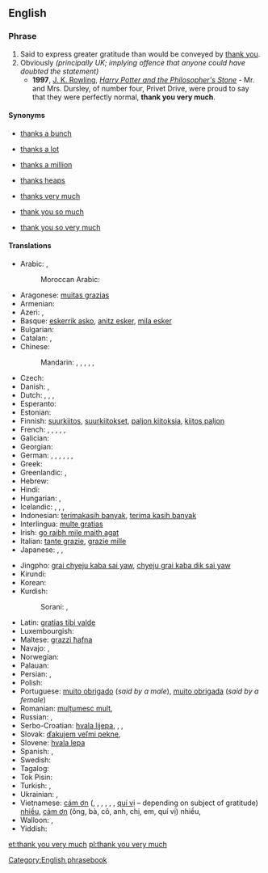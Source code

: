 {{also|thankyouverymuch}}
==English==

===Phrase===
{{head|en|phrase|head=[[thank you]] [[very]] [[much]]}}

# Said to express greater gratitude than would be conveyed by [[thank you]].
# Obviously ''(principally UK; implying offence that anyone could have doubted the statement)''
#* '''1997''', [[w:J. K. Rowling|J. K. Rowling]], ''[[w:Harry Potter and the Philosopher's Stone|Harry Potter and the Philosopher's Stone]]'' - Mr. and Mrs. Dursley, of number four, Privet Drive, were proud to say that they were perfectly normal, '''thank you very much'''.

====Synonyms====
* {{sense|gratitude}} [[thanks a bunch]]
* {{sense|gratitude}} [[thanks a lot]]
* {{sense|gratitude}} [[thanks a million]]
* {{sense|gratitude}} [[thanks heaps]]
* {{sense|gratitude}} [[thanks very much]]
* {{sense|gratitude}} [[thank you so much]]
* {{sense|gratitude}} [[thank you so very much]]

====Translations====
{{trans-top|greater gratitude than "thank you"}}
* Arabic: {{t-|ar|شكرًا جزيلاً!|tr=shúkran jaziilan!}}, {{t-|ar|ألف شكر!|tr='alf shukr!}}
*: Moroccan Arabic: {{tø|ary|بركة لله فك بزّاف|tr=barka l-lah fik bzzāf}}
* Aragonese: [[muitas grazias]]
* Armenian: {{t-|hy|շատ շնորհակալություն|tr=šat šnorhakalutʿyun|sc=Armn}}
* Azeri: {{t-|az|çox sağolun!|p}}, {{t-|az|çox sağol!}}
* Basque: [[eskerrik asko]], [[anitz esker]], [[mila esker]]
* Bulgarian: {{t-|bg|благодаря много|tr=blagodarjá mnógo}}
* Catalan: {{t-|ca|moltes gràcies}}, {{t-|ca|moltes mercès}}
* Chinese:
*: Mandarin: {{t|cmn|非常感謝!|sc=Hani}}, {{t|cmn|非常感谢!|tr=fēicháng gǎnxiè!|sc=Hani}}, {{t-|cmn|多謝!|sc=Hani}}, {{t-|cmn|多谢!|tr=duōxiè!|sc=Hani}}, {{t|cmn|衷心感謝|sc=Hani}}, {{t|cmn|衷心感谢|tr=zhōngxīn gǎnxiè|sc=Hani}}
* Czech: {{t-|cs|děkuji mnohokrát}}
* Danish: {{t-|da|mange tak}}, {{t-|da|tusind tak}}
* Dutch: {{qualifier|formal}} {{t-|nl|dank u wel}}, {{qualifier|formal}} {{t-|nl|heel hartelijk bedankt}}, {{qualifier|informal}} {{t-|nl|dank je wel}}, {{t-|nl|vriendelijk bedankt}}
* Esperanto: {{t-|eo|multan dankon}}
* Estonian: {{t-|et|tänan väga}}
* Finnish: [[suurkiitos]], [[suurkiitokset]], [[paljon kiitoksia]], [[kiitos paljon]]
* French: {{t+|fr|merci beaucoup}}, {{t-|fr|merci mille fois}}, {{t-|fr|merci infiniment}}, {{t-|fr|merci bien}}, {{t-|fr|mille mercis}}, {{t-|fr|grand merci}}
* Galician: {{t-|gl|moitas grazas}}
* Georgian: {{t-|ka|დიდი მადლობა|sc=Geor|tr=didi madloba}}
* German: {{t-|de|danke schön}}, {{t-|de|innigsten Dank}}, {{t-|de|schönen Dank}}, {{t-|de|danke sehr}}, {{t-|de|vielen Dank}}, {{t-|de|tausend Dank}}, {{t-|de|danke vielmals}}
* Greek: {{t-|el|ευχαριστώ πολύ|tr=evkharistó polí}}
* Greenlandic: {{t-|kl|qujanarsuaq}}, {{t-|kl|qujanarujussuaq}}
* Hebrew: {{t-|he|תודה רבה|tr=todá rabá}}
* Hindi: {{t-|hi|बहुत बहुत धन्यवाद|tr=bahut bahut dhan'yavād|sc=Deva}}
* Hungarian: {{t-|hu|köszönöm szépen}}, {{t-|hu|nagyon szépen köszönöm}}
* Icelandic: {{t+|is|þakka þér fyrir}}, {{t-|is|þakka þér kærlega fyrir}}, {{t+|is|takk fyrir}}, {{t+|is|kærar þakkir|f-p}}
* Indonesian: [[terimakasih banyak]], [[terima kasih banyak]]
* Interlingua: [[multe gratias]]
* Irish: [[go raibh mile maith agat]]
* Italian: [[tante grazie]], [[grazie mille]]
* Japanese: {{t-|ja|どうもありがとうございます|tr=dōmo arigatō gozaimasu}}, {{t-|ja|どうもありがとうございました|tr=dōmo arigatō gozaimashita}}, {{t-|ja|どうもすみませんでした|tr=dōmo sumimasen deshita}}
{{trans-mid}}
* Jingpho: [[grai chyeju kaba sai yaw]], [[chyeju grai kaba dik sai yaw]]
* Kirundi: {{t-|rn|urakoze cane}}
* Korean: {{t-|ko|감사드립니다|tr=gamsateurimnida|sc=Hang}}
* Kurdish:
*: Sorani: {{t-|ku|زۆر سوپاس|tr=zor sopas|sc=ku-Arab}}, {{t-|ku|زۆر مه‌منوون|tr=sor mamnun|sc=ku-Arab}}
* Latin: [[gratias tibi valde]]
* Luxembourgish: {{t-|lb|villmools Merci}}
* Maltese: [[grazzi ħafna]]
* Navajo: {{tø|nv|tʼáá íiyisíí ahéheeʼ}}, {{tø|nv|tʼáá íiyisíí ahéheeʼ, nitsaago}}
* Norwegian: {{t-|no|mange takk}}
* Palauan: {{tø|pau|meral ma sulang}}
* Persian: {{t-|fa|خیلی ممنون|tr=xeyli mamnun|sc=fa-Arab}}, {{t-|fa|خیلی متشکرم|tr=xeyli motešakeram|sc=fa-Arab}}
* Polish: {{t+|pl|dziękuję bardzo}}
* Portuguese: [[muito obrigado]] (''said by a male''), [[muito obrigada]] (''said by a female'')
* Romanian: [[mulțumesc mult]], {{t-|ro|mulțumesc foarte mult!}}
* Russian: {{t-|ru|большое спасибо!|tr=bol’šóje spasíbo!}}, {{t-|ru|благодарю!|tr=blagodarjú!}}
* Serbo-Croatian: [[hvala lijepa]], {{qualifier|very formal, can also be used provokingly with sarcasm}} {{t-|sh|hvala najljepša}}, {{qualifier|adressing a person formally with respect}} {{t-|sh|najljepša Vam hvala}}, {{t-|sh|uistinu Vam mnogo hvala}}
* Slovak: [[ďakujem veľmi pekne]], {{t-|sk|díky moc}}
* Slovene: [[hvala lepa]]
* Spanish: {{t-|es|muchas gracias}}, {{t-|es|muchísimas gracias}}
* Swedish: {{t-|sv|tack så mycket}}
* Tagalog: {{qualifier|literally}} {{t-|tl|maraming salamat}}
* Tok Pisin: {{t-|tpi|tenkyu tru}}
* Turkish: {{t-|tr|çok teşekkürler}}, {{t-|tr|çok teşekkür ederim}}
* Ukrainian: {{t-|uk|велике спасибі!|tr=velýke spasýbi!}},  {{t-|uk|щиро дякую|tr=ščýro djákuju}}
* Vietnamese: [[cám ơn]] ({{l|vi|ông}}, {{l|vi|bà}}, {{l|vi|cô}}, {{l|vi|anh}}, {{l|vi|chị}}, {{l|vi|em}}, [[quí vị]] – depending on subject of gratitude) [[nhiều]], [[cảm ơn]] (ông, bà, cô, anh, chị, em, quí vị) nhiều, {{t-|vi|cám ơn rất nhiều}}
* Walloon: {{t+|wa|merci bråmint des côps}}, {{t+|wa|merci co traze côps}}
* Yiddish: {{t-|yi|אַ שיינעם דאַנק|tr=a sheynem dank}}
{{trans-bottom}}

[[Category:English phrasebook]]

[[et:thank you very much]]
[[pl:thank you very much]]
